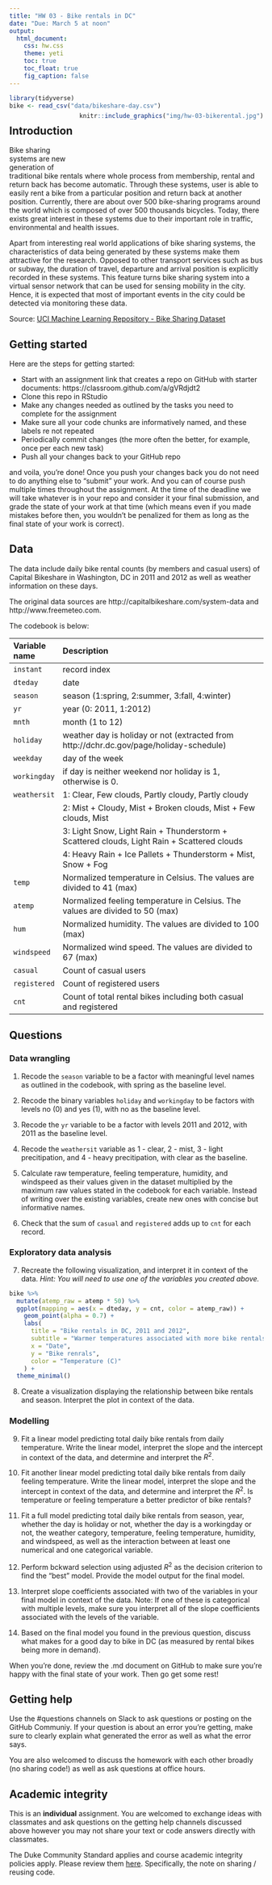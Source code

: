 ```yaml
---
title: "HW 03 - Bike rentals in DC"
date: "Due: March 5 at noon"
output: 
  html_document: 
    css: hw.css
    theme: yeti
    toc: true
    toc_float: true
    fig_caption: false
---
```


```r
library(tidyverse)
bike <- read_csv("data/bikeshare-day.csv")
```

## Introduction

<div style= "float:right;position: relative; top: -80px; margin-left: 20px">
```r
knitr::include_graphics("img/hw-03-bikerental.jpg")
```
</div>

Bike sharing systems are new generation of traditional bike rentals where whole process from membership, rental and return back has become automatic. Through these systems, user is able to easily rent a bike from a particular position and return back at another position. Currently, there are about over 500 bike-sharing programs around the world which is composed of over 500 thousands bicycles. Today, there exists great interest in these systems due to their important role in traffic, environmental and health issues. 

Apart from interesting real world applications of bike sharing systems, the characteristics of data being generated by these systems make them attractive for the research. Opposed to other transport services such as bus or subway, the duration of travel, departure and arrival position is explicitly recorded in these systems. This feature turns bike sharing system into a virtual sensor network that can be used for sensing mobility in the city. Hence, it is expected that most of important events in the city could be detected via monitoring these data.

Source: [UCI Machine Learning Repository - Bike Sharing Dataset](http://archive.ics.uci.edu/ml/datasets/Bike+Sharing+Dataset)

## Getting started

Here are the steps for getting started:

- Start with an assignment link that creates a repo on GitHub with starter documents: https://classroom.github.com/a/gVRdjdt2
- Clone this repo in RStudio
- Make any changes needed as outlined by the tasks you need to complete for the assignment
- Make sure all your code chunks are informatively named, and these labels re not repeated
- Periodically commit changes (the more often the better, for example, once per each new task)
- Push all your changes back to your GitHub repo

and voila, you're done! Once you push your changes back you do not need to do anything else to "submit" your work. And you can of course push multiple times throughout the assignment. At the time of the deadline we will take whatever is in your repo and consider it your final submission, and grade the state of your work at that time (which means even if you made mistakes before then, you wouldn't be penalized for them as long as the final state of your work is correct).

## Data

The data include daily bike rental counts (by members and casual users) of Capital Bikeshare in Washington, DC in 2011 and 2012 as well as weather information on these days.

The original data sources are http://capitalbikeshare.com/system-data and http://www.freemeteo.com.

The codebook is below:

| Variable name    | Description 
|:--------|:-------------------------------------------------------------
| `instant`		| record index
| `dteday` 		| date
| `season` 		| season (1:spring, 2:summer, 3:fall, 4:winter)
| `yr` 		    | year (0: 2011, 1:2012)
| `mnth` 		  | month (1 to 12)
| `holiday` 	| weather day is holiday or not (extracted from http://dchr.dc.gov/page/holiday-schedule)
| `weekday` 	| day of the week
| `workingday`| if day is neither weekend nor holiday is 1, otherwise is 0.
| `weathersit`| 1: Clear, Few clouds, Partly cloudy, Partly cloudy
|             | 2: Mist + Cloudy, Mist + Broken clouds, Mist + Few clouds, Mist
|             | 3: Light Snow, Light Rain + Thunderstorm + Scattered clouds, Light Rain + Scattered clouds
|             | 4: Heavy Rain + Ice Pallets + Thunderstorm + Mist, Snow + Fog
| `temp` 			| Normalized temperature in Celsius. The values are divided to 41 (max)
| `atemp`			| Normalized feeling temperature in Celsius. The values are divided to 50 (max)
| `hum` 			| Normalized humidity. The values are divided to 100 (max)
| `windspeed`	| Normalized wind speed. The values are divided to 67 (max)
| `casual`		| Count of casual users
| `registered`| Count of registered users
| `cnt` 		  | Count of total rental bikes including both casual and registered

## Questions

### Data wrangling

1. Recode the `season` variable to be a factor with meaningful level names as outlined in the codebook, with spring as the baseline level.

2. Recode the binary variables `holiday` and `workingday` to be factors with levels no (0) and yes (1), with no as the baseline level.

3. Recode the `yr` variable to be a factor with levels 2011 and 2012, with 2011 as the baseline level.

4. Recode the `weathersit` variable as 1 - clear, 2 - mist, 3 - light precitipation, and 4 - heavy precitipation, with clear as the baseline.

5. Calculate raw temperature, feeling temperature, humidity, and windspeed as their values given in the dataset multiplied by the maximum raw values stated in the codebook for each variable. Instead of writing over the existing variables, create new ones with concise but informative names.

6. Check that the sum of `casual` and `registered` adds up to `cnt` for each record.

### Exploratory data analysis

7. Recreate the following visualization, and interpret it in context of the data. *Hint: You will need to use one of the variables you created above.*

```r
bike %>%
  mutate(atemp_raw = atemp * 50) %>%
  ggplot(mapping = aes(x = dteday, y = cnt, color = atemp_raw)) +
    geom_point(alpha = 0.7) +
    labs(
      title = "Bike rentals in DC, 2011 and 2012",
      subtitle = "Warmer temperatures associated with more bike rentals",
      x = "Date",
      y = "Bike renrals",
      color = "Temperature (C)"
    ) +
  theme_minimal()
```

8. Create a visualization displaying the relationship between bike rentals and season. Interpret the plot in context of the data.

### Modelling

9. Fit a linear model predicting total daily bike rentals from daily temperature. Write the linear model, interpret the slope and the intercept in context of the data, and determine and interpret the $R^2$.

10. Fit another linear model predicting total daily bike rentals from daily feeling temperature. Write the linear model, interpret the slope and the intercept in context of the data, and determine and interpret the $R^2$. Is temperature or feeling temperature a better predictor of bike rentals?

11. Fit a full model predicting total daily bike rentals from season, year, whether the day is holiday or not, whether the day is a workingday or not, the weather category, temperature, feeling temperature, humidity, and windspeed, as well as the interaction between at least one numerical and one categorical variable.

12. Perform bckward selection using adjusted $R^2$ as the decision criterion to find the "best" model. Provide the model output for the final model.

13. Interpret slope coefficients associated with two of the variables in your final model in context of the data. Note: If one of these is categorical with multiple levels, make sure you interpret all of the slope coefficients associated with the levels of the variable.

14. Based on the final model you found in the previous question, discuss what makes for a good day to bike in DC (as measured by rental bikes being more in demand).

When you're done, review the .md document on GitHub to make sure you're happy with the final state of your work. Then go get some rest!

## Getting help

Use the #questions channels on Slack to ask questions or posting on the GitHub Communiy. If your question is about an error you're getting, make sure to clearly explain what generated the error as well as what the error says.

You are also welcomed to discuss the homework with each other broadly (no sharing code!) as well as ask questions at office hours.

## Academic integrity

This is an **individual** assignment. You are welcomed to exchange ideas with classmates and ask questions on the getting help channels discussed above however you may not share your text or code answers directly with classmates.

The Duke Community Standard applies and course academic integrity policies apply. Please review them [here](http://www2.stat.duke.edu/courses/Spring18/Sta199/policies/#academic-integrity). Specifically, the note on sharing / reusing code.
